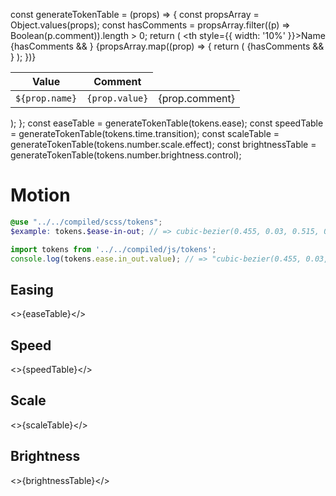 const generateTokenTable = (props) => {
  const propsArray = Object.values(props);
  const hasComments = propsArray.filter((p) => Boolean(p.comment)).length > 0;
  return (
    <table>
      <thead>
        <tr>
          <th style={{ width: '10%' }}>Name</th>
          <th>Value</th>
          {hasComments && <th>Comment</th>}
        </tr>
      </thead>
      <tbody>
        {propsArray.map((prop) => {
          return (
            <tr key={prop.name}>
              <td>
                <code>${prop.name}</code>
              </td>
              <td>
                <code>{prop.value}</code>
              </td>
              {hasComments && <td>{prop.comment}</td>}
            </tr>
          );
        })}
      </tbody>
    </table>
  );
};
const easeTable = generateTokenTable(tokens.ease);
const speedTable = generateTokenTable(tokens.time.transition);
const scaleTable = generateTokenTable(tokens.number.scale.effect);
const brightnessTable = generateTokenTable(tokens.number.brightness.control);

<Meta title="Design/Tokens/Motion" />

# Motion

```scss
@use "../../compiled/scss/tokens";
$example: tokens.$ease-in-out; // => cubic-bezier(0.455, 0.03, 0.515, 0.955)
```

```javascript
import tokens from '../../compiled/js/tokens';
console.log(tokens.ease.in_out.value); // => "cubic-bezier(0.455, 0.03, 0.515, 0.955)"
```

## Easing

<>{easeTable}</>

## Speed

<>{speedTable}</>

## Scale

<>{scaleTable}</>

## Brightness

<>{brightnessTable}</>
